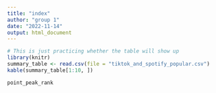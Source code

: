 ```yaml
---
title: "index"
author: "group 1"
date: "2022-11-14"
output: html_document
---
```



```r
# This is just practicing whether the table will show up
library(knitr)
summary_table <- read.csv(file = "tiktok_and_spotify_popular.csv")
kable(summary_table[1:10, ])

```

```r
point_peak_rank
``` 
